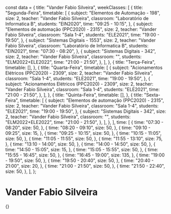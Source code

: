 const data = {
  title: "Vander Fabio Silveira",
  weekClasses: [
    {
      title: "Segunda-Feira",
      timetable: [
        {
          subject: "Elementos de Automação - 198",
          size: 2,
          teacher: "Vander Fabio Silveira",
          classroom: "Laboratório de Informatica B",
          students: "EIN2020",
          time: "09:25 - 10:15",
        },
        {
          subject: "Elementos de automação (PPC2020) - 2315",
          size: 2,
          teacher: "Vander Fabio Silveira",
          classroom: "Sala 1-4",
          students: "ELE2021",
          time: "19:00 - 19:50",
        },
        {
          subject: "Sistemas Digitais - 1553",
          size: 2,
          teacher: "Vander Fabio Silveira",
          classroom: "Laboratório de Informatica B",
          students: "EIN2021",
          time: "07:30 - 08:20",
        },
        {
          subject: "Sistemas Digitais - 342",
          size: 2,
          teacher: "Vander Fabio Silveira",
          classroom: "",
          students: "ELM2022+ELE2022",
          time: "21:00 - 21:50",
        },
      ],
    },
    {
      title: "Terça-Feira",
      timetable: [],
    },
    {
      title: "Quarta-Feira",
      timetable: [
        {
          subject: "Acionamentos Elétricos (PPC2020) - 2309",
          size: 2,
          teacher: "Vander Fabio Silveira",
          classroom: "Sala 1-4",
          students: "ELE2021",
          time: "19:00 - 19:50",
        },
        {
          subject: "Acionamentos Elétricos (PPC2020) - 2309",
          size: 2,
          teacher: "Vander Fabio Silveira",
          classroom: "Sala 1-4",
          students: "ELE2021",
          time: "21:00 - 21:50",
        },
      ],
    },
    {
      title: "Quinta-Feira",
      timetable: [],
    },
    {
      title: "Sexta-Feira",
      timetable: [
        {
          subject: "Elementos de automação (PPC2020) - 2315",
          size: 2,
          teacher: "Vander Fabio Silveira",
          classroom: "Sala 1-4",
          students: "ELE2021",
          time: "19:00 - 19:50",
        },
        {
          subject: "Sistemas Digitais - 342",
          size: 2,
          teacher: "Vander Fabio Silveira",
          classroom: "",
          students: "ELM2022+ELE2022",
          time: "21:00 - 21:50",
        },
      ],
    },
  ],
  time: [
    {
      time: "07:30 - 08:20",
      size: 50,
    },
    {
      time: "08:20 - 09:10",
      size: 50,
    },
    {
      time: "09:10 - 09:25",
      size: 15,
    },
    {
      time: "09:25 - 10:15",
      size: 50,
    },
    {
      time: "10:15 - 11:05",
      size: 50,
    },
    {
      time: "11:05 - 11:55",
      size: 50,
    },
    {
      time: "11:55 - 13:10",
      size: 75,
    },
    {
      time: "13:10 - 14:00",
      size: 50,
    },
    {
      time: "14:00 - 14:50",
      size: 50,
    },
    {
      time: "14:50 - 15:05",
      size: 15,
    },
    {
      time: "15:05 - 15:55",
      size: 50,
    },
    {
      time: "15:55 - 16:45",
      size: 50,
    },
    {
      time: "16:45 - 19:00",
      size: 135,
    },
    {
      time: "19:00 - 19:50",
      size: 50,
    },
    {
      time: "19:50 - 20:40",
      size: 50,
    },
    {
      time: "20:40 - 21:00",
      size: 20,
    },
    {
      time: "21:00 - 21:50",
      size: 50,
    },
    {
      time: "21:50 - 22:40",
      size: 50,
    },
  ],
};

# Vander Fabio Silveira

<div>
  {<Grid title={data.title} weekClasses={data.weekClasses} time={data.time} />}
</div>
